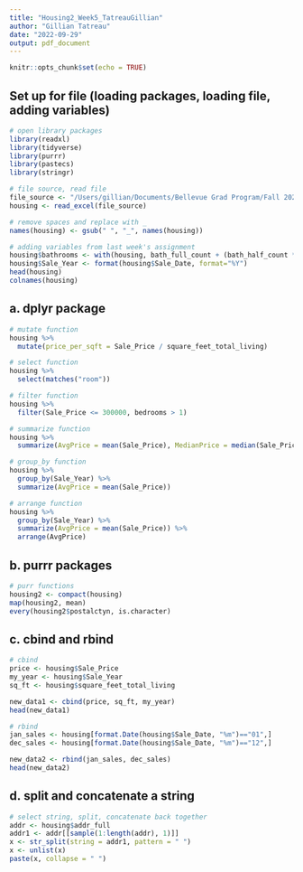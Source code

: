 ```yaml
---
title: "Housing2_Week5_TatreauGillian"
author: "Gillian Tatreau"
date: "2022-09-29"
output: pdf_document
---
```


```r
knitr::opts_chunk$set(echo = TRUE)
```

## Set up for file (loading packages, loading file, adding variables)
```r
# open library packages
library(readxl)
library(tidyverse)
library(purrr)
library(pastecs)
library(stringr)

# file source, read file
file_source <- "/Users/gillian/Documents/Bellevue Grad Program/Fall 2022/DSC520/DSC520 Repo/week-6-housing.xlsx"
housing <- read_excel(file_source)

# remove spaces and replace with _
names(housing) <- gsub(" ", "_", names(housing))

# adding variables from last week's assignment
housing$bathrooms <- with(housing, bath_full_count + (bath_half_count * 0.5) + (bath_3qtr_count * 0.75))
housing$Sale_Year <- format(housing$Sale_Date, format="%Y")
head(housing)
colnames(housing)

```


## a. dplyr package
```r
# mutate function
housing %>% 
  mutate(price_per_sqft = Sale_Price / square_feet_total_living)

# select function
housing %>%
  select(matches("room"))

# filter function
housing %>% 
  filter(Sale_Price <= 300000, bedrooms > 1)

# summarize function
housing %>%
  summarize(AvgPrice = mean(Sale_Price), MedianPrice = median(Sale_Price), AvgBed = mean(bedrooms), AvgSqFt = mean(square_feet_total_living))

# group_by function
housing %>%
  group_by(Sale_Year) %>%
  summarize(AvgPrice = mean(Sale_Price))

# arrange function
housing %>%
  group_by(Sale_Year) %>%
  summarize(AvgPrice = mean(Sale_Price)) %>%
  arrange(AvgPrice)

```
## b. purrr packages
```r
# purr functions
housing2 <- compact(housing)
map(housing2, mean)
every(housing2$postalctyn, is.character)

```


## c. cbind and rbind
```r
# cbind 
price <- housing$Sale_Price
my_year <- housing$Sale_Year
sq_ft <- housing$square_feet_total_living

new_data1 <- cbind(price, sq_ft, my_year)
head(new_data1)

# rbind
jan_sales <- housing[format.Date(housing$Sale_Date, "%m")=="01",]
dec_sales <- housing[format.Date(housing$Sale_Date, "%m")=="12",]

new_data2 <- rbind(jan_sales, dec_sales)
head(new_data2)
```


## d. split and concatenate a string
```r
# select string, split, concatenate back together
addr <- housing$addr_full
addr1 <- addr[[sample(1:length(addr), 1)]]
x <- str_split(string = addr1, pattern = " ")
x <- unlist(x)
paste(x, collapse = " ")

```

